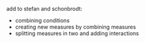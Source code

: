 
add to stefan and schonbrodt:

- combining conditions
- creating new measures by combining measures
- splitting measures in two and adding interactions
